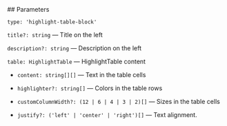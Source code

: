 

<Meta of={HighlightTableStories} />
<StoryTemplate>
## Parameters

`type: 'highlight-table-block'`

`title?: string` — Title on the left

`description?: string` — Description on the left

`table: HighlightTable` — HighlightTable content

-   `content: string[][]` — Text in the table cells

-   `highlighter?: string[]` — Colors in the table rows

-   `customColumnWidth?: (12 | 6 | 4 | 3 | 2)[]` — Sizes in the table cells

-   `justify?: ('left' | 'center' | 'right')[]` — Text alignment.

</StoryTemplate>
